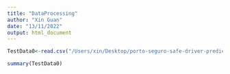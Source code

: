 ```yaml
---
title: "DataProcessing"
author: "Xin Guan"
date: "13/11/2022"
output: html_document
---
```

```r
TestData0<-read.csv("/Users/xin/Desktop/porto-seguro-safe-driver-prediction/test.csv")
```

```r
summary(TestData0)
```


